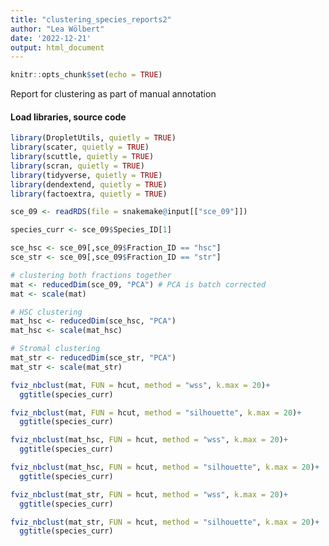 ```yaml
---
title: "clustering_species_reports2"
author: "Lea Wölbert"
date: '2022-12-21'
output: html_document
---
```


```r
knitr::opts_chunk$set(echo = TRUE)
```

Report for clustering as part of manual annotation

#### Load libraries, source code 

```r
library(DropletUtils, quietly = TRUE) 
library(scater, quietly = TRUE) 
library(scuttle, quietly = TRUE) 
library(scran, quietly = TRUE) 
library(tidyverse, quietly = TRUE) 
library(dendextend, quietly = TRUE) 
library(factoextra, quietly = TRUE) 
```

```r
sce_09 <- readRDS(file = snakemake@input[["sce_09"]])

species_curr <- sce_09$Species_ID[1]
```

```r

sce_hsc <- sce_09[,sce_09$Fraction_ID == "hsc"]
sce_str <- sce_09[,sce_09$Fraction_ID == "str"]

# clustering both fractions together
mat <- reducedDim(sce_09, "PCA") # PCA is batch corrected
mat <- scale(mat)

# HSC clustering
mat_hsc <- reducedDim(sce_hsc, "PCA") 
mat_hsc <- scale(mat_hsc)

# Stromal clustering
mat_str <- reducedDim(sce_str, "PCA")
mat_str <- scale(mat_str)
```

```r

fviz_nbclust(mat, FUN = hcut, method = "wss", k.max = 20)+
  ggtitle(species_curr)

fviz_nbclust(mat, FUN = hcut, method = "silhouette", k.max = 20)+
  ggtitle(species_curr)

```

```r

fviz_nbclust(mat_hsc, FUN = hcut, method = "wss", k.max = 20)+
  ggtitle(species_curr)

fviz_nbclust(mat_hsc, FUN = hcut, method = "silhouette", k.max = 20)+
  ggtitle(species_curr)

```

```r

fviz_nbclust(mat_str, FUN = hcut, method = "wss", k.max = 20)+
  ggtitle(species_curr)

fviz_nbclust(mat_str, FUN = hcut, method = "silhouette", k.max = 20)+
  ggtitle(species_curr)

```
